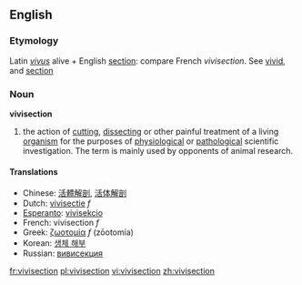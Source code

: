 {{wikipedia}}
==English==
===Etymology===
Latin ''[[vivus]]'' alive + English [[section]]: compare French ''vivisection''.  See [[vivid]], and [[section]]

===Noun===
'''vivisection'''

#the action of [[cutting]], [[dissect|dissecting]] or other painful treatment of a living [[organism]] for the purposes of [[physiology|physiological]] or [[pathology|pathological]] scientific investigation.  The term is mainly used by opponents of animal research.

====Translations====
*Chinese: [[活體解剖]], [[活体解剖]]
*Dutch: [[vivisectie]] ''f''
*[[Esperanto]]: [[vivisekcio]]
*French: vivisection ''f''
*Greek: [[ζωοτομία]] ''f'' (zōotomía)
*Korean: [[생체 해부]]
*Russian: [[вивисекция]]

[[fr:vivisection]]
[[pl:vivisection]]
[[vi:vivisection]]
[[zh:vivisection]]